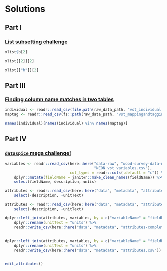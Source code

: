 # Solutions

## Part I

### [List subsetting challenge](#chlg-list-subset){#csol-list-subset}

```r
xlist$b[2]
```
```r
xlist[[2]][2]
```
```r
xlist[["b"]][2]
```


## Part III

### [Finding column name matches in two tables](#chlg-col-matches){#csol-col-matches}


```r
individual <- readr::read_csv(file.path(raw_data_path, "vst_individual.csv"))
maptag <- readr::read_csv(fs::path(raw_data_path, "vst_mappingandtagging.csv"))
```

```r
names(individual)[names(individual) %in% names(maptag)]
```


## Part IV

### [`dataspice` mega challenge!](#chlg-mega){#csol-mega}

```r
variables <- readr::read_csv(here::here("data-raw", "wood-survey-data-master",
                                        "NEON_vst_variables.csv"),
                             col_types = readr::cols(.default = "c")) %>% 
    dplyr::mutate(fieldName = janitor::make_clean_names(fieldName)) %>%
    select(fieldName, description, units)
```


```r
attributes <- readr::read_csv(here::here("data", "metadata", "attributes.csv")) %>% 
    select(-description, -unitText)

```

```r
attributes <- readr::read_csv(here::here("data", "metadata", "attributes-prepped.csv")) %>% 
    select(-description, -unitText)

```

```r
dplyr::left_join(attributes, variables, by = c("variableName" = "fieldName")) %>%
    dplyr::rename(unitText = "units") %>%
    readr::write_csv(here::here("data", "metadata", "attributes-complete.csv"))
    
```

```r
dplyr::left_join(attributes, variables, by = c("variableName" = "fieldName")) %>%
    dplyr::rename(unitText = "units") %>%
    readr::write_csv(here::here("data", "metadata", "attributes.csv"))
    
```


```r
edit_attributes()
```